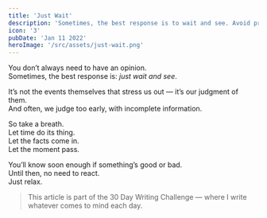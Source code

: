 ```yaml
---
title: 'Just Wait'
description: 'Sometimes, the best response is to wait and see. Avoid premature judgment and let time bring clarity. Not everything requires an immediate reaction—sometimes, relaxation is the best approach.'
icon: '3'
pubDate: 'Jan 11 2022'
heroImage: '/src/assets/just-wait.png'
---
```


You don’t always need to have an opinion.  
Sometimes, the best response is: *just wait and see*.

It’s not the events themselves that stress us out — it’s our judgment of them.  
And often, we judge too early, with incomplete information.

So take a breath.  
Let time do its thing.  
Let the facts come in.  
Let the moment pass.

You’ll know soon enough if something’s good or bad.  
Until then, no need to react.  
Just relax.

> This article is part of the 30 Day Writing Challenge — where I write whatever comes to mind each day.
